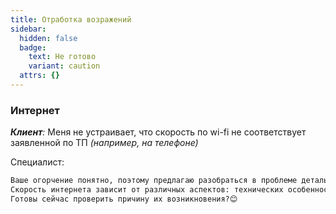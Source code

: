 ```yaml
---
title: Отработка возражений
sidebar:
  hidden: false
  badge:
    text: Не готово
    variant: caution
  attrs: {}
---
```

### Интернет

***Клиент**:* Меня не устраивает, что скорость по wi-fi не соответствует заявленной по ТП *(например, на телефоне)*

Специалист:&#x20;

```txt
Ваше огорчение понятно, поэтому предлагаю разобраться в проблеме детальнее, чтобы как можно быстрее вам помочь🙏
Скорость интернета зависит от различных аспектов: технических особенностей используемого оборудования, состояния линии, работы программного обеспечения
Готовы сейчас проверить причину их возникновения?😊
```
